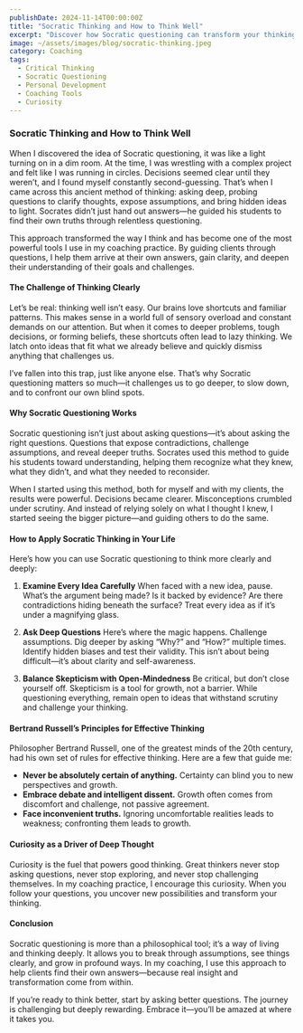 ```yaml
---
publishDate: 2024-11-14T00:00:00Z
title: "Socratic Thinking and How to Think Well"
excerpt: "Discover how Socratic questioning can transform your thinking, challenge assumptions, and lead to deeper insights in life and coaching."
image: ~/assets/images/blog/socratic-thinking.jpeg
category: Coaching
tags:
  - Critical Thinking
  - Socratic Questioning
  - Personal Development
  - Coaching Tools
  - Curiosity
---
```


### Socratic Thinking and How to Think Well

When I discovered the idea of Socratic questioning, it was like a light turning on in a dim room. At the time, I was wrestling with a complex project and felt like I was running in circles. Decisions seemed clear until they weren’t, and I found myself constantly second-guessing. That’s when I came across this ancient method of thinking: asking deep, probing questions to clarify thoughts, expose assumptions, and bring hidden ideas to light. Socrates didn’t just hand out answers—he guided his students to find their own truths through relentless questioning.

This approach transformed the way I think and has become one of the most powerful tools I use in my coaching practice. By guiding clients through questions, I help them arrive at their own answers, gain clarity, and deepen their understanding of their goals and challenges.

#### The Challenge of Thinking Clearly

Let’s be real: thinking well isn’t easy. Our brains love shortcuts and familiar patterns. This makes sense in a world full of sensory overload and constant demands on our attention. But when it comes to deeper problems, tough decisions, or forming beliefs, these shortcuts often lead to lazy thinking. We latch onto ideas that fit what we already believe and quickly dismiss anything that challenges us.

I’ve fallen into this trap, just like anyone else. That’s why Socratic questioning matters so much—it challenges us to go deeper, to slow down, and to confront our own blind spots.

#### Why Socratic Questioning Works

Socratic questioning isn’t just about asking questions—it’s about asking the right questions. Questions that expose contradictions, challenge assumptions, and reveal deeper truths. Socrates used this method to guide his students toward understanding, helping them recognize what they knew, what they didn’t, and what they needed to reconsider.

When I started using this method, both for myself and with my clients, the results were powerful. Decisions became clearer. Misconceptions crumbled under scrutiny. And instead of relying solely on what I thought I knew, I started seeing the bigger picture—and guiding others to do the same.

#### How to Apply Socratic Thinking in Your Life

Here’s how you can use Socratic questioning to think more clearly and deeply:

1. **Examine Every Idea Carefully**
   When faced with a new idea, pause. What’s the argument being made? Is it backed by evidence? Are there contradictions hiding beneath the surface? Treat every idea as if it’s under a magnifying glass.

2. **Ask Deep Questions**
   Here’s where the magic happens. Challenge assumptions. Dig deeper by asking “Why?” and “How?” multiple times. Identify hidden biases and test their validity. This isn’t about being difficult—it’s about clarity and self-awareness.

3. **Balance Skepticism with Open-Mindedness**
   Be critical, but don’t close yourself off. Skepticism is a tool for growth, not a barrier. While questioning everything, remain open to ideas that withstand scrutiny and challenge your thinking.

#### Bertrand Russell’s Principles for Effective Thinking

Philosopher Bertrand Russell, one of the greatest minds of the 20th century, had his own set of rules for effective thinking. Here are a few that guide me:

- **Never be absolutely certain of anything.** Certainty can blind you to new perspectives and growth.
- **Embrace debate and intelligent dissent.** Growth often comes from discomfort and challenge, not passive agreement.
- **Face inconvenient truths.** Ignoring uncomfortable realities leads to weakness; confronting them leads to growth.

#### Curiosity as a Driver of Deep Thought

Curiosity is the fuel that powers good thinking. Great thinkers never stop asking questions, never stop exploring, and never stop challenging themselves. In my coaching practice, I encourage this curiosity. When you follow your questions, you uncover new possibilities and transform your thinking.

#### Conclusion

Socratic questioning is more than a philosophical tool; it’s a way of living and thinking deeply. It allows you to break through assumptions, see things clearly, and grow in profound ways. In my coaching, I use this approach to help clients find their own answers—because real insight and transformation come from within.

If you’re ready to think better, start by asking better questions. The journey is challenging but deeply rewarding. Embrace it—you’ll be amazed at where it takes you.
